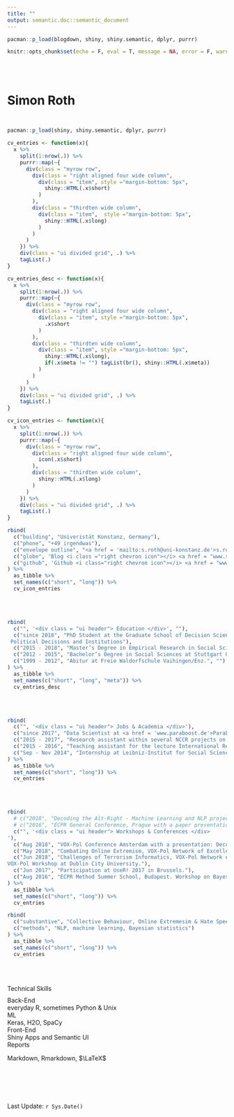 ```yaml
---
title: ""
output: semantic.doc::semantic_document
---
```



```r
pacman::p_load(blogdown, shiny, shiny.semantic, dplyr, purrr)
```


```r
knitr::opts_chunk$set(echo = F, eval = T, message = NA, error = F, warning = F)
```

<style>
.myrow {
    margin-bottom: 0px !important;
    margin-left: 0px !important;
    margin-right: 0px !important;
    margin-top: 0px !important;
    margin: 0px;
    padding-bottom: 0px !important;
    padding-left: 0px !important;
    padding-right: 0px !important;
    padding-top: 0px !important;
    padding: 0px;
}
.ui.header {
  margin-left: 0px !important;
  margin-right: 0px !important;
  margin-bottom: 10px !important;
}
</style>

<br>
<br>

<div class = "ui container">

<a class="ui blue big right corner label">
  <i class="print icon"></i>
</a>


<h1 class = "ui massive centered header">
Simon Roth 
</h1>


<br>

```r
pacman::p_load(shiny, shiny.semantic, dplyr, purrr)

cv_entries <- function(x){
  x %>% 
    split(1:nrow(.)) %>% 
    purrr::map(~{
      div(class = "myrow row",
        div(class = "right aligned four wide column",
          div(class = "item", style ="margin-bottom: 5px",
            shiny::HTML(.x$short)    
          )
        ),
        div(class = "thirdten wide column",
          div(class = "item",  style ="margin-bottom: 5px",
            shiny::HTML(.x$long)
          )
        )
      )
    }) %>% 
    div(class = "ui divided grid", .) %>% 
    tagList(.)
}

cv_entries_desc <- function(x){
  x %>% 
    split(1:nrow(.)) %>% 
    purrr::map(~{
      div(class = "myrow row",
        div(class = "right aligned four wide column",
          div(class = "item", style ="margin-bottom: 5px",
            .x$short
          )
        ),
        div(class = "thirdten wide column",
          div(class = "item", style ="margin-bottom: 5px",
            shiny::HTML(.x$long), 
            if(.x$meta != "") tagList(br(), shiny::HTML(.x$meta))
          )
        )
      )
    }) %>% 
    div(class = "ui divided grid", .) %>% 
    tagList(.)
}

cv_icon_entries <- function(x){
  x %>% 
    split(1:nrow(.)) %>% 
    purrr::map(~{
      div(class = "myrow row",
        div(class = "right aligned four wide column",
          icon(.x$short)
        ),
        div(class = "thirdten wide column",
          shiny::HTML(.x$long)
        )
      )
    }) %>% 
    div(class = "ui divided grid", .) %>% 
    tagList(.)
}

rbind(
  c("building", "Univeristät Konstanz, Germany"),
  c("phone", "+49 irgendwas"),
  c("envelope outline", "<a href = 'mailto:s.roth@uni-konstanz.de'>s.roth@uni-konstanz.de</a>"),
  c("globe", 'Blog <i class ="right chevron icon"></i> <a href = "www.systats.eu" target="_blank">systats.eu</a>'),
  c("github", 'Github <i class="right chevron icon"></i> <a href = "www.github.com/systats" target="_blank">systats</a>')
) %>%
  as_tibble %>% 
  set_names(c("short", "long")) %>% 
  cv_icon_entries
```



<br>
<br>


```r
rbind(
  c("", '<div class = "ui header"> Education </div>', ""),
  c("since 2018", "PhD Student at the Graduate School of Decision Sciences (<a href = 'https://www.gsds.uni-konstanz.de/' target='_blank'>GSDS</a>) and member of the Center for Data and Methods (<a href = 'https://www.polver.uni-konstanz.de/cdm/' target='_blank'>CDM</a>), University of Konstanz. Supervisor: <i>Susumu Shikano</i>", "<a class='ui gray horizontal label'>Major</a> Information Processing and Statistical Analysis <br> <a class='ui gray horizontal label'> Minor </a>
 Political Decisions and Institutions"), 
  c("2015 - 2018", "Master’s Degree in Empirical Research in Social Sciences at Stuttgart University. Supervisior: <i>André Bächtiger</i>", "<a class='ui gray horizontal label'> Thesis </a> The Good, the Bad, the Ugly: The strategic use of sentiment in parliamentary speeches."),
  c("2012 - 2015", "Bachelor’s Degree in Social Sciences at Stuttgart University", ""),
  c("1999 - 2012", "Abitur at Freie Waldorfschule Vaihingen/Enz.", "")
) %>%
  as_tibble %>% 
  set_names(c("short", "long", "meta")) %>% 
  cv_entries_desc
```


<br>
<br>


```r
rbind(
  c("", '<div class = "ui header"> Jobs & Academia </div>'),
  c("since 2017", "Data Scientist at <a href = 'www.paraboost.de'>Paraboost </a>GmBH."),
  c("2015 - 2017", "Research assistant within several NCCR projects on democratic preferences and political attitudes measured with experimental survey designs (Supervision André Bächtiger)."),
  c("2015 - 2016", "Teaching assistant for the lecture International Relations and European Integration"),
  c("Sep - Nov 2014", "Internship at Leibniz-Institut for Social Sciences (GESIS Mannheim): Department for Survey Design and Methodology.")
) %>%
  as_tibble %>% 
  set_names(c("short", "long")) %>% 
  cv_entries
```


<br>
<br>


```r
rbind(
  # c("2018", "Decoding the Alt-Right - Machine Learning and NLP project with a presnetation at VOX-Pol Amsterdam."),
  # c("2016", "ECPR General Conference, Prague with a paper presentation: A Deliberative Experiment on Democratic Preferences: Evaluating Preference Formation and Change.")
  c("", '<div class = "ui header"> Workshops & Conferences </div>
'),
  c("Aug 2018", "VOX-Pol Conference Amsterdam with a presentation: Decoding the Alt-Right"),
  c("May 2018", "Combating Online Extremism, VOX-Pol Network of Excellence, VOX-Pol Workshop at University of Oxford."),
  c("Jun 2018", "Challenges of Terrorism Informatics, VOX-Pol Network of Excellence,
VOX-Pol Workshop at Dublin City University."),
  c("Jun 2017", "Participation at UseR! 2017 in Brussels."), 
  c("Aug 2016", "ECPR Method Summer School, Budapest. Workshop on Bayesian Statistics.")
) %>%
  as_tibble %>% 
  set_names(c("short", "long")) %>% 
  cv_entries
```


<!-- <div class = "ui header"> -->
<!--   Working Papers -->
<!-- </div> -->

<!-- <div class = "ui header"> -->
<!--   Research Interest -->
<!-- </div> -->

```r
rbind(
  c("substantive", "Collective Behaviour, Online Extremesim & Hate Speech"),
  c("methods", "NLP, machine learning, Bayesian statistics")
) %>%
  as_tibble %>% 
  set_names(c("short", "long")) %>% 
  cv_entries
```


<br>
<br>


<div class = "ui divided grid">
  <div class = "myrow row">
  <div class = "right aligned four wide column">
  </div>
  <div class = "thirdten wide column">
  <div class = "ui header"> Technical Skills </div>
  </div>
 </div>
  <div class = "myrow row">
  <div class = "right aligned four wide column">
  Back-End
  </div>
  <div class = "thirdten wide column">
  everyday R, sometimes Python & Unix
  </div>
 </div>
  <div class = "myrow row">
  <div class = "right aligned four wide column">
  ML
  </div>
  <div class = "thirdten wide column">
  Keras, H2O, SpaCy
  </div>
</div>
  <div class = "myrow row">
  <div class = "right aligned four wide column">
  Front-End
  </div>
  <div class = "thirdten wide column">
  Shiny Apps and Semantic UI
  </div>
</div>
  <div class = "myrow row">
  <div class = "right aligned four wide column">
  Reports
  </div>
  <div class = "thirdten wide column">
  
  Markdown, Rmarkdown, $\LaTeX$
  
 </div>
 </div>
</div>



<br>
<br>
<br>

<div align = "right">
  Last Update: `r Sys.Date()`
</div>

<br>
<br>
<br>


<!-- close container -->
</div>
